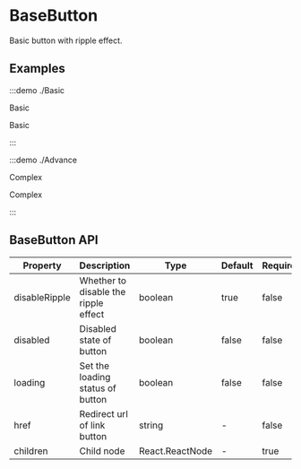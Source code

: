 # BaseButton

Basic button with ripple effect.

## Examples

:::demo ./Basic

Basic

Basic

:::

:::demo ./Advance

Complex

Complex

:::

## BaseButton API

| Property      | Description                          | Type            | Default | Require |
| ------------- | ------------------------------------ | --------------- | ------- | ------- |
| disableRipple | Whether to disable the ripple effect | boolean         | true    | false   |
| disabled      | Disabled state of button             | boolean         | false   | false   |
| loading       | Set the loading status of button     | boolean         | false   | false   |
| href          | Redirect url of link button          | string          | -       | false   |
| children      | Child node                           | React.ReactNode | -       | true    |
